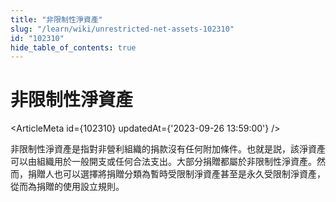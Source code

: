 ```yaml
---
title: "非限制性淨資產"
slug: "/learn/wiki/unrestricted-net-assets-102310"
id: "102310"
hide_table_of_contents: true
---
```



# 非限制性淨資產

<ArticleMeta id={102310} updatedAt={'2023-09-26 13:59:00'} />
<div className='border-solid border-b border-t-0 my-4 border-[var(--ifm-color-gray-300)]' />

非限制性淨資產是指對非營利組織的捐款沒有任何附加條件。也就是説，該淨資產可以由組織用於一般開支或任何合法支出。大部分捐贈都屬於非限制性淨資產。然而，捐贈人也可以選擇將捐贈分類為暫時受限制淨資產甚至是永久受限制淨資產，從而為捐贈的使用設立規則。
